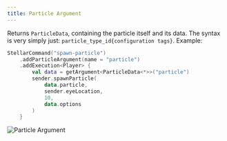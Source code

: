 ```yaml
---
title: Particle Argument
---
```


Returns `ParticleData`, containing the particle itself and its data. The syntax is very simply just: `particle_type_id{configuration tags}`. Example:

```kotlin
StellarCommand("spawn-particle")
    .addParticleArgument(name = "particle")
    .addExecution<Player> {
        val data = getArgument<ParticleData<*>>("particle")
        sender.spawnParticle(
            data.particle,
            sender.eyeLocation,
            10,
            data.options
        )
    }
```

![Particle Argument](https://cdn.undefinedcreations.com/stellar/gifs/world/particle.gif)